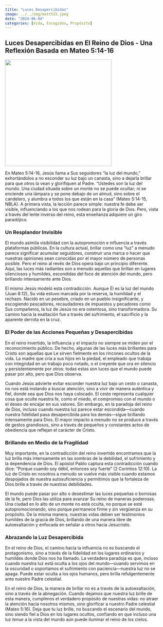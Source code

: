 ```yaml
---
title: "Luces Desapercibidas"
image: ../../img/matt515.jpeg
date: "2024-06-04"
categories: [Vida, Escogidos, Propósito]
---
```


## Luces Desapercibidas en El Reino de Dios - Una Reflexión Basada en Mateo 5:14-16

![](../../img/matt515.jpeg){fig-align="center" width="350"}

En Mateo 5:14-16, Jesús llama a Sus seguidores “la luz del mundo,” exhortándolos a no esconder su luz bajo un canasta, sino a dejarla brillar para que otros la vean y glorifiquen al Padre. “Ustedes son la luz del mundo. Una ciudad situada sobre un monte no se puede ocultar; ni se enciende una lámpara y se pone debajo de un almud, sino sobre el candelero, y alumbra a todos los que están en la casa” (Mateo 5:14-15, NBLA). A primera vista, la lección parece simple: nuestra fe debe ser visible, influenciando a los que nos rodean para la gloria de Dios. Pero, vista a través del lente inverso del reino, esta enseñanza adquiere un giro paradójico.

### Un Resplandor Invisible

El mundo asimila visibilidad con la autopromoción e influencia a través plataformas públicas. En la cultura actual, brillar como una “luz” a menudo parece significar acumular seguidores, construir una marca o hacer que nuestras opiniones sean conocidas por el mayor número de personas posible. Pero el reino al revés de Dios opera bajo un principio diferente. Aquí, las luces más radiantes son a menudo aquellas que brillan en lugares silenciosos y humildes, escondidas del foco de atención del mundo, pero brillando intensamente ante Dios.

El mismo Jesús modeló esta contradicción. Aunque Él es la luz del mundo (Juan 8:12), Su vida estuvo marcada por la reserva, la humildad y el rechazo. Nacido en un pesebre, criado en un pueblo insignificante, y escogiendo pescadores, recaudadores de impuestos y pecadores como Sus compañeros, la luz de Jesús no era ostentosa, sino transformadora. Su camino hacia la exaltación fue a través del sufrimiento, el sacrificio y la aparente derrota en la cruz.

### El Poder de las Acciones Pequeñas y Desapercibidas

En el reino invertido, la influencia y el impacto no siempre se miden por el reconocimiento público. De hecho, algunas de las luces más brillantes para Cristo son aquellas que Le sirven fielmente en los rincones ocultos de la vida. La madre que cría a sus hijos en la piedad, el empleado que trabaja con integridad en un trabajo poco notado, o el creyente que ora en silencio y persistentemente por otros: todas estas son luces que el mundo puede pasar por alto, pero que Dios observa.

Cuando Jesús advierte evitar esconder nuestra luz bajo un cesto o canasta, no nos está instando a buscar atención, sino a vivir de manera auténtica y fiel, donde sea que Dios nos haya colocado. El cesto representa cualquier cosa que oculte nuestra fe, como el miedo, el compromiso con el mundo o el deseo de encajar en sus valores. Sin embargo, en la paradoja del reino de Dios, incluso cuando nuestra luz parece estar escondida—cuando nuestra fidelidad pasa desapercibida para los demás—sigue brillando intensamente para Dios. El mayor impacto a menudo no se produce a través de gestos grandiosos, sino a través de pequeños y constantes actos de obediencia que reflejan el carácter de Cristo.

### Brillando en Medio de la Fragilidad

Muy importante, en la contradicción del reino invertido encontramos que la luz brilla más intensamente en las sombras de la debilidad, el sufrimiento y la dependencia de Dios. El apóstol Pablo captura esta contradicción cuando dice: “Porque cuando soy débil, entonces soy fuerte” (2 Corintios 12:10). La luz de Cristo en nosotros a menudo se vuelve más visible cuando estamos despojados de nuestra autosuficiencia y permitimos que la fortaleza de Dios brille a través de nuestras debilidades.

El mundo puede pasar por alto o desestimar las luces pequeñas o borrosas de la fe, pero Dios las utiliza para avanzar Su reino de maneras poderosas. Una ciudad en lo alto de un monte no está oculta, no porque se esté autopromocionando, sino porque permanece firme y sin vergüenza en su propósito. De la misma manera, nuestras vidas deben ser testimonios humildes de la gracia de Dios, brillando de una manera libre de autoexaltación y enfocada en señalar a otros hacia Jesucristo.

### Abrazando la Luz Desapercibida

En el reino de Dios, el camino hacia la influencia no es buscando el protagonismo, sino a través de la fidelidad en los lugares ordinarios y humildes donde Dios nos ha llamado. La verdadera paradoja es que, incluso cuando nuestra luz está oculta a los ojos del mundo—cuando servimos en la oscuridad o soportamos el sufrimiento con paciencia—nuestra luz no se apaga. Puede estar oculta a los ojos humanos, pero brilla refulgentemente ante nuestro Padre celestial.

En el reino de Dios, la manera de brillar no es a través de la autoexaltación, sino a través de la abnegación. Cuando dejamos que nuestra luz brille de esta manera, cumplimos el verdadero propósito de nuestras vidas: no atraer la atención hacia nosotros mismos, sino glorificar a nuestro Padre celestial (Mateo 5:16). Deja que tu luz brille, no buscando el escenario del mundo, sino siendo fiel a Dios en los lugares ocultos, confiando en que incluso una luz *tenue* a la vista del mundo aún puede iluminar el reino de los cielos.
